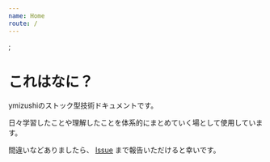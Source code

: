 ```yaml
---
name: Home
route: /
---
```


<SEO title="ymizushiの技術徒然" />;

# これはなに？

ymizushiのストック型技術ドキュメントです。

日々学習したことや理解したことを体系的にまとめていく場として使用しています。

間違いなどありましたら、 [Issue](https://github.com/ymizushi/docs.ymizushi.work/issues) まで報告いただけると幸いです。